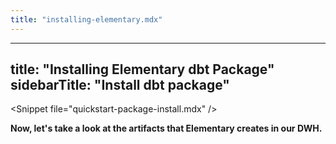 ```yaml
---
title: "installing-elementary.mdx"
---
```


---
title: "Installing Elementary dbt Package"
sidebarTitle: "Install dbt package"
---

&lt;Snippet file="quickstart-package-install.mdx" /&gt;

**Now, let's take a look at the artifacts that Elementary creates in our DWH.**
